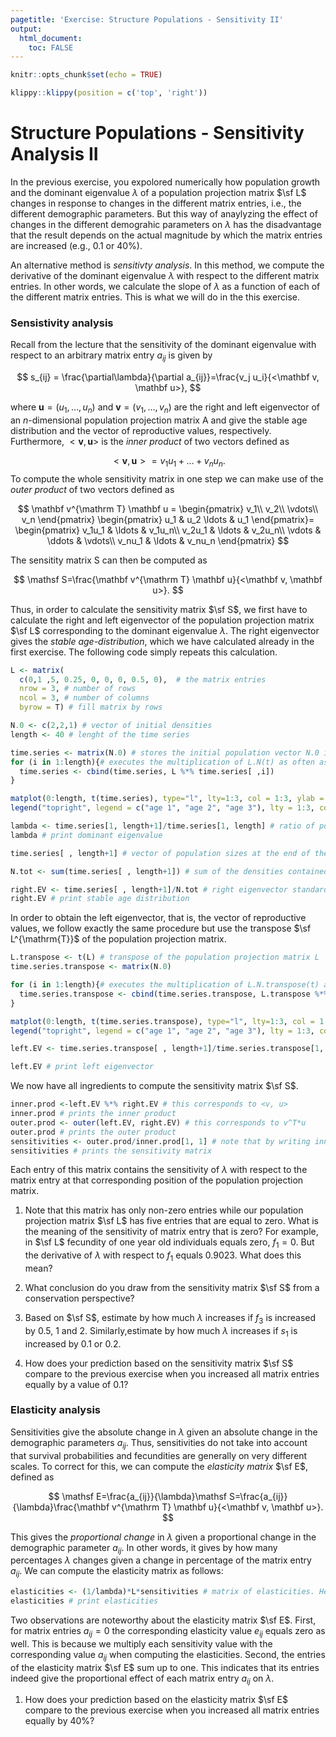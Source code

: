 ```yaml
---
pagetitle: 'Exercise: Structure Populations - Sensitivity II'
output: 
  html_document:
    toc: FALSE
---
```


```r
knitr::opts_chunk$set(echo = TRUE)
```

```r
klippy::klippy(position = c('top', 'right'))
```

# Structure Populations - Sensitivity Analysis II {.tabset}

In the previous exercise, you expolored numerically how population growth and the dominant eigenvalue $\lambda$ of a population projection matrix $\sf L$ changes in response to changes in the different matrix entries, i.e., the different demographic parameters. But this way of anaylyzing the effect of changes in the different demograhic parameters on $\lambda$ has the disadvantage that the result depends on the actual magnitude by which the matrix entries are increased (e.g., $0.1$ or $40\%$).

An alternative method is *sensitivty analysis*. In this method, we compute the derivative of the dominant eigenvalue $\lambda$ with respect to the different matrix entries. In other words, we calculate the slope of $\lambda$ as a function of each of the different matrix entries. This is what we will do in the this exercise.

### Sensistivity analysis

Recall from the lecture that the sensitivity of the dominant eigenvalue with respect to an arbitrary matrix entry $a_{ij}$ is given by

$$
s_{ij} = \frac{\partial\lambda}{\partial a_{ij}}=\frac{v_j u_i}{<\mathbf v, \mathbf u>},
$$

where $\mathbf u=(u_1, \ldots, u_n)$ and $\mathbf v=(v_1, \ldots, v_n)$ are the right and left eigenvector of an $n$-dimensional population projection matrix $\mathsf A$ and give the stable age distribution and the vector of reproductive values, respectively. Furthermore, $<\mathbf v, \mathbf u>$ is the *inner product* of two vectors defined as

$$
<\mathbf v, \mathbf u> = v_1u_1+\ldots+v_nu_n.
$$
To compute the whole sensitivity matrix in one step we can make use of the *outer product* of two vectors defined as

$$
\mathbf v^{\mathrm T} \mathbf u = 
\begin{pmatrix}
v_1\\
v_2\\
\vdots\\
v_n
\end{pmatrix}
\begin{pmatrix}
u_1 & u_2 \ldots & u_1
\end{pmatrix}=
\begin{pmatrix}
v_1u_1 & \ldots & v_1u_n\\
v_2u_1 & \ldots & v_2u_n\\
\vdots & \ddots & \vdots\\
v_nu_1 & \ldots & v_nu_n
\end{pmatrix}
$$

The sensitity matrix $\mathsf S$ can then be computed as

$$
\mathsf S=\frac{\mathbf v^{\mathrm T} \mathbf u}{<\mathbf v, \mathbf u>}.
$$

Thus, in order to calculate the sensitivity matrix $\sf S$, we first have to calculate the right and left eigenvector of the population projection matrix $\sf L$ corresponding to the dominant eigenvalue $\lambda$. The right eigenvector gives the *stable age-distribution*, which we have calculated already in the first exercise. The following code simply repeats this calculation.

```r
L <- matrix(
  c(0,1 ,5, 0.25, 0, 0, 0, 0.5, 0),	 # the matrix entries
  nrow = 3, # number of rows
  ncol = 3, # number of columns
  byrow = T) # fill matrix by rows

N.0 <- c(2,2,1) # vector of initial densities
length <- 40 # lenght of the time series
```

```r
time.series <- matrix(N.0) # stores the initial population vector N.0 in the matrix "time.series"
for (i in 1:length){# executes the multiplication of L.N(t) as often as specified by the parameter "length"
  time.series <- cbind(time.series, L %*% time.series[ ,i])
}

matplot(0:length, t(time.series), type="l", lty=1:3, col = 1:3, ylab = "abundance", xlab = "time", main="original matrix") # plots result
legend("topright", legend = c("age 1", "age 2", "age 3"), lty = 1:3, col = 1:3, bty = "n") # defines legend

lambda <- time.series[1, length+1]/time.series[1, length] # ratio of population size at the end of the time series for age-class 1 gives lambda
lambda # print dominant eigenvalue

time.series[ , length+1] # vector of population sizes at the end of the time series gives the right eigenvector. In order to express the right eigenvector in terms of proportions we divided each entry by the total population size.

N.tot <- sum(time.series[ , length+1]) # sum of the densities contained in the population vector at the end of the time series.

right.EV <- time.series[ , length+1]/N.tot # right eigenvector standardized such that its entries sum up to one. This vector represents proportions in the stable age distribution.
right.EV # print stable age distribution
```

In order to obtain the left eigenvector, that is, the vector of reproductive values, we follow exactly the same procedure but use the transpose $\sf L^{\mathrm{T}}$ of the population projection matrix.

```r
L.transpose <- t(L) # transpose of the population projection matrix L
time.series.transpose <- matrix(N.0)

for (i in 1:length){# executes the multiplication of L.N.transpose(t) as often as specified by the parameter "length"
  time.series.transpose <- cbind(time.series.transpose, L.transpose %*% time.series.transpose[ ,i])
}

matplot(0:length, t(time.series.transpose), type="l", lty=1:3, col = 1:3, ylab = "something that is NOT density", xlab = "time", main="transposed matrix") # plots result, note that this graph has NO biological interpretation, it is only a tool to obtain the left eigenvalue
legend("topright", legend = c("age 1", "age 2", "age 3"), lty = 1:3, col = 1:3, bty = "n") # defines legend

left.EV <- time.series.transpose[ , length+1]/time.series.transpose[1, length+1] # left eigenvector containing reproductive values with the reproductive value for the first age-class standardized to 1.

left.EV # print left eigenvector
```

We now have all ingredients to compute the sensitivity matrix $\sf S$.

```r
inner.prod <-left.EV %*% right.EV # this corresponds to <v, u>
inner.prod # prints the inner product
outer.prod <- outer(left.EV, right.EV) # this corresponds to v^T*u
outer.prod # prints the outer product
sensitivities <- outer.prod/inner.prod[1, 1] # note that by writing inner.prod[1, 1] we extract the value from a "one-dimensional matrix"
sensitivities # prints the sensitivity matrix
```

Each entry of this matrix contains the sensitivity of $\lambda$ with respect to the matrix entry at that corresponding position of the population projection matrix.

  1) Note that this matrix has only non-zero entries while our population projection matrix $\sf L$ has five entries that are equal to zero. What is the meaning of the sensitivity of matrix entry that is zero? For example, in $\sf L$ fecundity of one year old individuals equals zero, $f_1=0$. But the derivative of $\lambda$ with respect to $f_1$ equals $0.9023$. What does this mean?
  
  2) What conclusion do you draw from the sensitivity matrix $\sf S$ from a conservation perspective?
  
  3) Based on $\sf S$, estimate by how much $\lambda$ increases if $f_3$ is increased by $0.5$, $1$ and $2$. Similarly,estimate by how much $\lambda$ increases if $s_1$ is increased by $0.1$ or $0.2$.
  
  4) How does your prediction based on the sensitivity matrix $\sf S$ compare to the previous exercise when you increased all matrix entries equally by a value of $0.1$?

### Elasticity analysis

Sensitivities give the absolute change in $\lambda$ given an absolute change in the demographic parameters $a_{ij}$. Thus, sensitivities do not take into account that survival probabilities and fecundities are generally on very different scales. To correct for this, we can compute the *elasticity matrix* $\sf E$, defined as

$$
\mathsf E=\frac{a_{ij}}{\lambda}\mathsf S=\frac{a_{ij}}{\lambda}\frac{\mathbf v^{\mathrm T} \mathbf u}{<\mathbf v, \mathbf u>}.
$$

This gives the *proportional change* in $\lambda$ given a proportional change in the demographic parameter $a_{ij}$. In other words, it gives by how many percentages $\lambda$ changes given a change in percentage of the matrix entry $a_{ij}$. We can compute the elasticity matrix as follows:

```r
elasticities <- (1/lambda)*L*sensitivities # matrix of elasticities. Here, L*sensitivities is the "element-wise product matrix"
elasticities # print elasticities
```

Two observations are noteworthy about the elasticity matrix $\sf E$. First, for matrix entries $a_{ij}=0$ the corresponding elasticity value $e_{ij}$ equals zero as well. This is because we multiply each sensitivity value with the corresponding value $a_{ij}$ when computing the elasticities. Second, the entries of the elasticity matrix $\sf E$ sum up to one. This indicates that its entries indeed give the proportional effect of each matrix entry $a_{ij}$ on $\lambda$.

  1) How does your prediction based on the elasticity matrix $\sf E$ compare to the previous exercise when you increased all matrix entries equally by $40 \%$?